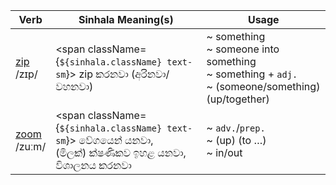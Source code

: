 
| Verb                                                                                                  | Sinhala Meaning(s)                                            | Usage                                                                                                     |
| ----------------------------------------------------------------------------------------------------- | ------------------------------------------------------------- | --------------------------------------------------------------------------------------------------------- |
| <a href="/essential-verbs/z/examples#zip">zip</a>    <br/><span className="font-light">/zɪp/  </span> |<span className={`${sinhala.className} text-sm`}> zip කරනවා (අරිනවා/වහනවා)                                     </span> | ~ something<br/>~ someone into something<br/>~ something + `adj.`<br/>~ (someone/something) (up/together) |
| <a href="/essential-verbs/z/examples#zoom">zoom</a>  <br/><span className="font-light">/zuːm/ </span> |<span className={`${sinhala.className} text-sm`}> වේගයෙන් යනවා,<br/>(මිලක්) ක්ෂණිකව ඉහළ යනවා,<br/>විශාලනය කරනවා</span> | ~ `adv.`/`prep.`<br/>~ (up) (to …)<br/>~ in/out                                                           |